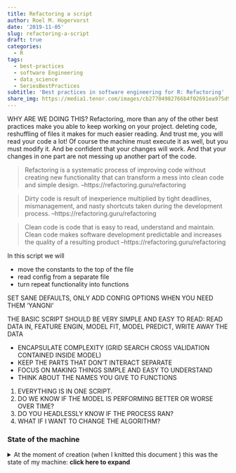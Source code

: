 ```yaml
---
title: Refactoring a script
author: Roel M. Hogervorst
date: '2019-11-05'
slug: refactoring-a-script
draft: true
categories:
  - R
tags:
  - best-practices
  - software Engineering
  - data_science
  - SeriesBestPractices 
subtitle: 'Best practices in software engineering for R: Refactoring'
share_img: https://media1.tenor.com/images/cb27704982766b4f02691ea975d9a259/tenor.gif?itemid=11365139
---
```


<!-- content  -->
WHY ARE WE DOING THIS?
Refactoring, more than any of the other best practices make you able to keep working
on your project. deleting code, reshuffling of files it makes for much easier 
reading. And trust me, you will read your code a lot!
Of course the machine must execute it as well, but you must modify it. And be confident
that your changes will work. And that your changes in one part are not messing up another part of the code. 

> Refactoring is a systematic process of improving code without creating new functionality that can transform a mess into clean code and simple design. --https://refactoring.guru/refactoring

>  Dirty code is result of inexperience multiplied by tight deadlines, mismanagement, and nasty shortcuts taken during the development process.  --https://refactoring.guru/refactoring

> Clean code is code that is easy to read, understand and maintain. Clean code makes software development predictable and increases the quality of a resulting product --https://refactoring.guru/refactoring

In this script we will

* move the constants to the top of the file
* read config from a separate file
* turn repeat functionality into functions

SET SANE DEFAULTS, ONLY ADD CONFIG OPTIONS WHEN YOU NEED THEM 'YANGNI'

THE BASIC SCRIPT SHOULD BE VERY SIMPLE AND EASY TO READ: READ DATA IN, FEATURE ENGIN,
MODEL FIT, MODEL PREDICT, WRITE AWAY THE DATA

* ENCAPSULATE COMPLEXITY (GRID SEARCH CROSS VALIDATION CONTAINED INSIDE MODEL)
* KEEP THE PARTS THAT DON'T INTERACT SEPARATE
* FOCUS ON MAKING THINGS SIMPLE AND EASY TO UNDERSTAND
* THINK ABOUT THE NAMES YOU GIVE TO FUNCTIONS

<!-- 
 
Good tutorials are: 
- quick. tell what you want to do, how to do it
- easy: success is important. playtest the tutorial under different circumstances
- not to easy: Don't get htem throug ht toturoial onluy to runinto a wall later on. 

{{< columns >}}
This is column 1.
{{< column >}}
This is column 2.
{{< endcolumn >}}

-->

1. EVERYTHING IS IN ONE SCRIPT.
2. DO WE KNOW IF THE MODEL IS PERFORMING BETTER OR WORSE OVER TIME?
3. DO YOU HEADLESSLY KNOW IF THE PROCESS RAN?
4. WHAT IF I WANT TO CHANGE THE ALGORITHM?



### State of the machine
<details>
<summary> At the moment of creation (when I knitted this document ) this was the state of my machine: **click here to expand** </summary>

```r
sessioninfo::session_info()
```

</details>


